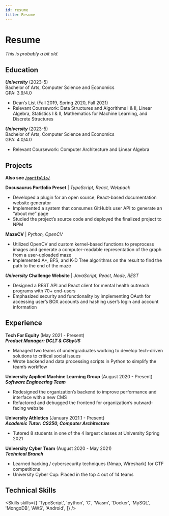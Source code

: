 ```yaml
---
id: resume
title: Resume
---
```


# Resume

_This is probably a bit old._

## Education

_**University**_ (2023-5)  
Bachelor of Arts, Computer Science and Economics  
GPA: 3.9/4.0

- Dean’s List (Fall 2019, Spring 2020, Fall 2021)
- Relevant Coursework: Data Structures and Algorithms I & II, Linear Algebra, Statistics I & II, Mathematics for Machine Learning, and Discrete Structures

_**University**_ (2023-5)  
Bachelor of Arts, Computer Science and Economics  
GPA: 4.0/4.0

- Relevant Coursework: Computer Architecture and Linear Algebra

## Projects

**Also see [`/portfolio/`](https://silva-nick.github.io/portfolio/)**

**Docusaurus Portfolio Preset** | _TypeScript, React, Webpack_

- Developed a plugin for an open source, React-based documentation website generator
- Implemented a system that consumes GitHub’s user API to generate an “about me” page
- Studied the project’s source code and deployed the finalized project to NPM

**MazeCV** | _Python, OpenCV_

- Utilized OpenCV and custom kernel-based functions to preprocess images and generate a computer-readable representation of the graph from a user-uploaded maze
- Implemented A\*, BFS, and K-D Tree algorithms on the result to find the path to the end of the maze

**_University_ Challenge Website** | _JavaScript, React, Node, REST_

- Designed a REST API and React client for mental health outreach programs with 70+ end-users
- Emphasized security and functionality by implementing OAuth for accessing user’s BOX accounts and hashing user’s login and account information

## Experience

**Tech For Equity** (May 2021 - Present)  
_**Product Manager: DCLT & CSbyUS**_

- Managed two teams of undergraduates working to develop tech-driven solutions to critical social issues
- Wrote backend and data processing scripts in Python to simplify the team’s workflow

**University Applied Machine Learning Group** (August 2020 - Present) _**Software Engineering Team**_

- Redesigned the organization’s backend to improve performance and interface with a new CMS
- Refactored and debugged the frontend for organization’s outward-facing website

**University Athletics** (January 2021.1 - Present)  
_**Academic Tutor: CS250, Computer Architecture**_

- Tutored 8 students in one of the 4 largest classes at University Spring 2021

**University Cyber Team** (August 2020 - May 2021)  
_**Technical Branch**_

- Learned hacking / cybersecurity techniques (Nmap, Wireshark) for CTF competitions
- University Cyber Cup: Placed in the top 4 out of 14 teams

## Technical Skills


<Skills
  skills={[
    'TypeScript',
    'python',
    'C',
    'Wasm',
    'Docker',
    'MySQL',
    'MongoDB',
    'AWS',
    'Android',
  ]}
/>
